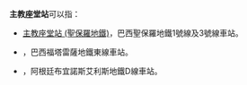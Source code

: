 '''主教座堂站'''可以指：
*[[主教座堂站_(聖保羅地鐵)|主教座堂站 (聖保羅地鐵)]]，巴西聖保羅地鐵1號線及3號線車站。
*{{Link-pt|主教座堂站 (福塔雷薩地鐵)|Estação Sé (Metrô de Fortaleza)}}，巴西福塔雷薩地鐵東線車站。
*{{Link-es|主教座堂站 (布宜諾斯艾利斯地鐵)|Catedral (Subte de Buenos Aires)}}，阿根廷布宜諾斯艾利斯地鐵D線車站。
{{disambig|Cat=五字車站名消歧义}}